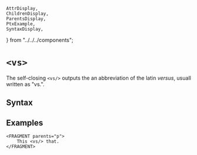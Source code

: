     AttrDisplay,
    ChildrenDisplay,
    ParentsDisplay,
    PtxExample,
    SyntaxDisplay,
} from "../../../components";

# `<vs>`

The self-closing `<vs/>` outputs the an abbreviation of the latin _versus_, usuall written as "vs.".

## Syntax

<SyntaxDisplay name="vs" />

## Examples

```ptx-example
<FRAGMENT parents="p">
    This <vs/> that.
</FRAGMENT>
```